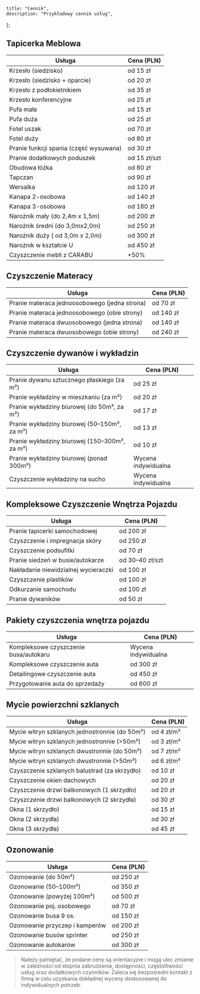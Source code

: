 	title: "Cennik",
	description: "Przykładowy cennik usług",
};

<h2 id="pranie-tapicerki-meblowej">Tapicerka Meblowa</h2>

| Usługa                                 | Cena (PLN)   |
| -------------------------------------- | ------------ |
| Krzesło (siedzisko)                    | od 15 zł     |
| Krzesło (siedzisko + oparcie)          | od 20 zł     |
| Krzesło z podłokietnikiem              | od 35 zł     |
| Krzesło konferencyjne                  | od 25 zł     |
| Pufa mała                              | od 15 zł     |
| Pufa duża                              | od 25 zł     |
| Fotel uszak                            | od 70 zł     |
| Fotel duży                             | od 80 zł     |
| Pranie funkcji spania (część wysuwana) | od 30 zł     |
| Pranie dodatkowych poduszek            | od 15 zł/szt |
| Obudowa łóżka                          | od 80 zł     |
| Tapczan                                | od 90 zł     |
| Wersalka                               | od 120 zł    |
| Kanapa 2-osobowa                       | od 140 zł    |
| Kanapa 3-osobowa                       | od 160 zł    |
| Narożnik mały (do 2,4m x 1,5m)         | od 200 zł    |
| Narożnik średni (do 3,0mx2,0m)         | od 250 zł    |
| Narożnik duży ( od 3,0m x 2,0m)        | od 300 zł    |
| Narożnik w kształcie U                 | od 450 zł    |
| Czyszczenie mebli z CARABU             | +50%         |

<h2 id="mattresses">Czyszczenie Materacy</h2>

| Usługa                                        | Cena (PLN) |
| --------------------------------------------- | ---------- |
| Pranie materaca jednoosobowego (jedna strona) | od 70 zł   |
| Pranie materaca jednoosobowego (obie strony)  | od 140 zł  |
| Pranie materaca dwuosobowego (jedna strona)   | od 140 zł  |
| Pranie materaca dwuosobowego (obie strony)    | od 240 zł  |

<h2 id="pranie-dywanow-i-wykładzin">Czyszczenie dywanów i wykładzin</h2>

| Usługa                                        | Cena (PLN)          |
| --------------------------------------------- | ------------------- |
| Pranie dywanu sztucznego płaskiego (za m²)    | od 25 zł            |
| Pranie wykładziny w mieszkaniu (za m²)        | od 20 zł            |
| Pranie wykładziny biurowej (do 50m², za m²)   | od 17 zł            |
| Pranie wykładziny biurowej (50–150m², za m²)  | od 13 zł            |
| Pranie wykładziny biurowej (150–300m², za m²) | od 10 zł            |
| Pranie wykładziny biurowej (ponad 300m²)      | Wycena indywidualna |
| Czyszczenie wykładziny na sucho               | Wycena indywidualna |

<h2 id="pranie-tapicerki-samochodowej">Kompleksowe Czyszczenie Wnętrza Pojazdu</h2>

| Usługa                               | Cena (PLN)      |
| ------------------------------------ | --------------- |
| Pranie tapicerki samochodowej        | od 200 zł       |
| Czyszczenie i impregnacja skóry      | od 250 zł       |
| Czyszczenie podsufitki               | od 70 zł        |
| Pranie siedzeń w busie/autokarze     | od 30–40 zł/szt |
| Nakładanie niewidzialnej wycieraczki | od 100 zł       |
| Czyszczenie plastików                | od 100 zł       |
| Odkurzanie samochodu                 | od 100 zł       |
| Pranie dywaników                     | od 50 zł        |

<h2 id="car-packages">Pakiety czyszczenia wnętrza pojazdu</h2>

| Usługa                                                                                                                                                                                                                                                                                                                   | Cena (PLN)          |
| ------------------------------------------------------------------------------------------------- | ------------------- |
| Kompleksowe czyszczenie busa/autokaru                                                             | Wycena indywidualna |
| Kompleksowe czyszczenie auta                                                                      | od 300 zł           |
| Detailingowe czyszczenie auta                                                                     | od 450 zł           |
| Przygotowanie auta do sprzedaży                                                                   | od 600 zł           |

<h2 id="mycie-okien-i-witryn">Mycie powierzchni szklanych</h2>

| Usługa                                         | Cena (PLN)   |
| ---------------------------------------------- | ------------ |
| Mycie witryn szklanych jednostronnie (do 50m²) | od 4 zł/m²   |
| Mycie witryn szklanych jednostronnie (>50m²)   | od 3 zł/m² |
| Mycie witryn szklanych dwustronnie (do 50m²)   | od 7 zł/m²   |
| Mycie witryn szklanych dwustronnie (>50m²)     | od 6 zł/m²   |
| Czyszczenie szklanych balustrad (za skrzydło)  | od 10 zł     |
| Czyszczenie okien dachowych                    | od 20 zł     |
| Czyszczenie drzwi balkonowych (1 skrzydło)     | od 20 zł     |
| Czyszczenie drzwi balkonowych (2 skrzydła)     | od 30 zł     |
| Okna (1 skrzydło)                              | od 15 zł     |
| Okna (2 skrzydła)                              | od 30 zł     |
| Okna (3 skrzydła)                              | od 45 zł     |

<h2 id="ozonowanie">Ozonowanie</h2>

| Usługa                         | Cena (PLN) |
| ------------------------------ | ---------- |
| Ozonowanie (do 50m²)           | od 250 zł  |
| Ozonowanie (50–100m²)          | od 350 zł  |
| Ozonowanie (powyżej 100m²)     | od 500 zł  |
| Ozonowanie poj. osobowego      | od 70 zł   |
| Ozonowanie busa 9 os.          | od 150 zł  |
| Ozonowanie przyczep i kamperów | od 200 zł  |
| Ozonowanie busów sprinter      | od 250 zł  |
| Ozonowanie autokarów           | od 300 zł  |



> Należy pamiętać, że podane ceny są orientacyjne i mogą ulec zmianie w zależności od stopnia zabrudzenia, dostępności, częstotliwości usług oraz dodatkowych czynników. Zaleca się bezpośredni kontakt z firmą w celu uzyskania dokładnej wyceny dostosowanej do indywidualnych potrzeb.
